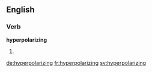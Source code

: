 ==English==

===Verb===
'''hyperpolarizing'''

# {{present participle of|hyperpolarize}}

[[de:hyperpolarizing]]
[[fr:hyperpolarizing]]
[[sv:hyperpolarizing]]